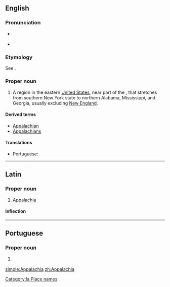 ==English==
{{wikipedia}}

===Pronunciation===
* {{a|northern US}} {{IPA|/ˌæ.pəˈleɪ.ʃə/|/ˌæ.pəˈleɪ.tʃə/|lang=en}}
*: {{rhymes|eɪʃə|lang=en}}
* {{a|southern US}} {{IPA|/ˌæ.pəˈlæ.tʃə/|lang=en}}
*: {{rhymes|ætʃə|lang=en}}

===Etymology===
See {{m|en|Appalachian}}.

===Proper noun===
{{en-proper noun}}

# A region in the eastern [[United States]], near part of the {{w|Appalachian Mountains}}, that stretches from southern New York state to northern Alabama, Mississippi, and Georgia, usually excluding [[New England]].

====Derived terms====
* [[Appalachian]]
* [[Appalachians]]

====Translations====
{{trans-top|a region in the eastern United States, near part of the Appalachian Mountains}}
* Portuguese: {{t|pt|Appalachia|f}}
{{trans-mid}}
{{trans-bottom}}

----

==Latin==
{{wikipedia|lang=la}}

===Proper noun===
{{la-proper noun|Appalachia|Appalachiae|Appalachiae|f|first}}

# [[#English|Appalachia]]

====Inflection====
{{la-decl-1st-loc|num=sg|Appalachi}}

[[Category:la:Place names]]

----

==Portuguese==

===Proper noun===
{{pt-proper noun|f}}

# {{l|en|Appalachia}} {{gloss|a region in the eastern United States}}

{{catlangcode|pt|United States}}

[[simple:Appalachia]]
[[zh:Appalachia]]